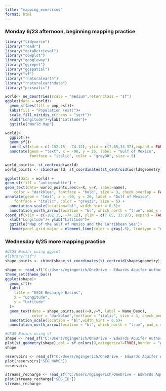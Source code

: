```yaml
---
title: "mapping_exercises"
format: html
---
```


### Monday 6/23 afternoon, beginning mapping practice

```r
library("tidyverse")
library("readr")
library("dataRetrieval")
library("cowplot")
library("googleway")
library("ggrepel")
library("ggspatial")
library("sf")
library("rnaturalearth")
library("rnaturalearthdata")
library("prismatic")
```

```r
world<- ne_countries(scale = "medium",returnclass = "sf")
ggplot(data = world)+
  geom_sf(aes(fill = pop_est))+
  labs(fill = "Population (est)")+
  scale_fill_viridis_c(trans = "sqrt")+
  xlab("Longitude")+ylab("Latitude")+
  ggtitle("World Map")
```

```r
world|>
  ggplot()+
  geom_sf()+
  coord_sf(xlim = c(-102.15, -74.12), ylim = c(7.65,33.97),expand = FALSE)+
  annotate(geom = "text", x = -90, y = 26, label = "Gulf of Mexico",
           fontface = "italic", color = "grey30", size = 5)
```

```r
world_points<- st_centroid(world)
world_points <- cbind(world, st_coordinates(st_centroid(world$geometry)))

ggplot(data = world) +
geom_sf(fill = "antiquewhite") +
geom_text(data= world_points,aes(x=X, y=Y, label=name),
    color = "darkblue", fontface = "bold", size = 3, check_overlap = FALSE) +
annotate(geom = "text", x = -90, y = 26, label = "Gulf of Mexico", 
    fontface = "italic", color = "grey22", size = 5) +
  annotation_scale(location="bl", width_hint = 0.5)+
  annotation_north_arrow(location = "bl", which_north = "true", pad_x = unit(0.25, "in"), pad_y = unit(0.25, "in"), style = north_arrow_fancy_orienteering)+
coord_sf(xlim = c(-102.15, -74.12), ylim = c(7.65, 33.97), expand = FALSE)+
  xlab("Longitude")+ ylab("Latitude")+
  ggtitle("Map of the Gulf of Mexico and the Carribbean Sea")+
  theme(panel.grid.major = element_line(color = gray(.5), linetype = "dashed", size = 0.5), panel.background = element_rect(fill = "aliceblue"))
```

### Wednesday 6/25 more mapping practice

```r
#USGS Basins using ggplot
#library("sf")
shape_points <- cbind(shape,st_coordinates(st_centroid(shape$geometry)))

shape <- read_sf("C:/Users/mgingerich/OneDrive - Edwards Aquifer Authority/Desktop/usgsrechargebasins/usgs_basins.shp")
theme_set(theme_bw())
ggplot(shape)+
  geom_sf()+
  labs(
    title = "USGS Recharge Basins",
    x = "Longitude",
    y = "Latitude"
  )+
  geom_text(data = shape_points,aes(x=X,y=Y, label = Name_Desc),
            color = "darkblue",fontface = "italic", size = 3, check_overlap = FALSE)+
  annotation_scale(location = "bl",width_hint = 0.5)+
  annotation_north_arrow(location = "bl", which_north = "true", pad_x = unit(0.25, "in"), pad_y = unit(0.25, "in"), style = north_arrow_fancy_orienteering)
```

```r
#USGS Basins using sf
shape <- read_sf("C:/Users/mgingerich/OneDrive - Edwards Aquifer Authority/Desktop/usgsrechargebasins/usgs_basins.shp")
plot(st_geometry(shape),col = sf.colors(9,categorical=TRUE),border = "grey22", axes = TRUE)
shape
```

```r
reservoirs <- read_sf("C:/Users/mgingerich/OneDrive - Edwards Aquifer Authority/Desktop/gis/reservoirs.shp")
plot(reservoirs["SEG_NAME"])
reservoirs
```

```r
streams_recharge <- read_sf("C:/Users/mgingerich/OneDrive - Edwards Aquifer Authority/Desktop/gis/streams_recharge.shp")
plot(streams_recharge["SEG_ID"])
streams_recharge
```
